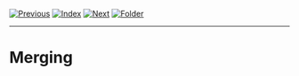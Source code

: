 [![Previous](../../img/previous.png)](lesson5_2.html)
[![Index](../../img/home.png)](../../index.html)
[![Next](../../img/next.png)](lesson6_1.html)
[![Folder](../../img/folder.png)](./)

---

# Merging

